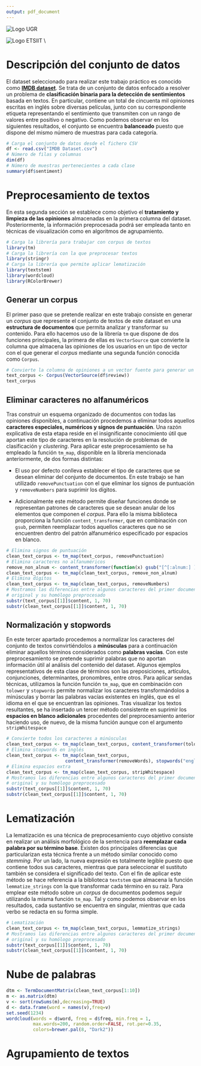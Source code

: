 ```yaml
---
output: pdf_document
---
```


\centering

![Logo UGR](imgs/logo_ugr.jpg)
\textsc{\\[1cm] \LARGE MINERÍA DE MEDIOS SOCIALES\\[1cm]}
\textsc{\Large MÁSTER EN CIENCIA DE DATOS E INGENIERÍA DE COMPUTADORES\\[1cm]}
\textsc{\Large\bfseries Práctica 1 Bloque II - Minería de Texto \\}
\noindent\rule[-1ex]{\textwidth}{3pt}
\textsc{\Large\bfseries Curso 2021-2022 \\}

\textsc{\\[1cm] \large\bfseries Autora: Lidia Sánchez Mérida \\[1cm]}
![Logo ETSIIT](imgs/etsiit_logo.png)
\textsc{\\[1cm] \large Escuela Técnica Superior de Ingenierías Informática y de Telecomunicación}\\
\textsc{\\[1cm] \large Granada, Mayo de 2022}

\pagebreak

\raggedright

# Descripción del conjunto de datos

El dataset seleccionado para realizar este trabajo práctico es conocido como [**IMDB dataset**](https://www.kaggle.com/datasets/lakshmi25npathi/imdb-dataset-of-50k-movie-reviews?select=IMDB+Dataset.csv). Se trata de un conjunto de datos enfocado a resolver un problema de **clasificación binaria para la detección de sentimientos** basada en textos. En particular, contiene un total de cincuenta mil opiniones escritas en inglés sobre diversas películas, junto con su correspondiente etiqueta representando el sentimiento que transmiten con un rango de valores entre positivo o negativo. Como podemos observar en los siguientes resultados, el conjunto se encuentra **balanceado** puesto que dispone del mismo número de muestras para cada categoría.

```r
# Carga el conjunto de datos desde el fichero CSV
df <- read.csv("IMDB Dataset.csv")
# Número de filas y columnas
dim(df)
# Número de muestras pertenecientes a cada clase
summary(df$sentiment)
```

# Preprocesamiento de textos

En esta segunda sección se establece como objetivo el **tratamiento y limpieza de las opiniones** almacenadas en la primera columna del dataset. Posteriormente, la información preprocesada podrá ser empleada tanto en técnicas de visualización como en algoritmos de agrupamiento. 

```r
# Carga la librería para trabajar con corpus de textos
library(tm)
# Carga la librería con la que preprocesar textos
library(stringr)
# Carga la librería que permite aplicar lematización
library(textstem)
library(wordcloud)
library(RColorBrewer)
```

## Generar un corpus 

El primer paso que se pretende realizar en este trabajo consiste en generar un *corpus* que represente el conjunto de textos de este dataset en una **estructura de documentos** que permita analizar y transformar su contenido. Para ello hacemos uso de la librería `tm` que dispone de dos funciones principales, la primera de ellas es `VectorSource` que convierte la columna que almacena las opiniones de los usuarios en un tipo de vector con el que generar el *corpus* mediante una segunda función conocida como `Corpus`.

```r
# Convierte la columna de opiniones a un vector fuente para generar un corpus
text_corpus <- Corpus(VectorSource(df$review))
text_corpus
```

## Eliminar caracteres no alfanuméricos

Tras construir un esquema organizado de documentos con todas las opiniones disponibles, a continuación procedemos a eliminar todos aquellos **caracteres especiales, numéricos y signos de puntuación**. Una razón explicativa de esta etapa reside en el insignificante conocimiento útil que aportan este tipo de caracteres en la resolución de problemas de clasificación y *clustering*. Para aplicar este preprocesamiento se ha empleado la función `tm_map`, disponible en la librería mencionada anteriormente, de dos formas distintas:

* El uso por defecto conlleva establecer el tipo de caracteres que se desean eliminar del conjunto de documentos. En este trabajo se han utilizado `removePunctuation` con el que eliminar los signos de puntuación y `removeNumbers` para suprimir los dígitos.

* Adicionalmente este método permite diseñar funciones donde se representan patrones de caracteres que se desean anular de los elementos que componen el *corpus*. Para ello la misma biblioteca proporciona la función `content_transformer`, que en combinación con `gsub`, permiten reemplazar todos aquellos caracteres que no se encuentren dentro del patrón alfanumérico especificado por espacios en blanco.

```r
# Elimina signos de puntuación
clean_text_corpus <- tm_map(text_corpus, removePunctuation)
# Elimina caracteres no alfanuméricos
remove_non_alnum <- content_transformer(function(x) gsub("[^[:alnum:] ]", "", x))
clean_text_corpus <- tm_map(clean_text_corpus, remove_non_alnum)
# Elimina dígitos
clean_text_corpus <- tm_map(clean_text_corpus, removeNumbers)
# Mostramos las diferencias entre algunos caracteres del primer documento 
# original y su homólogo preprocesado
substr(text_corpus[[1]]$content, 1, 70)
substr(clean_text_corpus[[1]]$content, 1, 70)
```

## Normalización y stopwords

En este tercer apartado procedemos a normalizar los caracteres del conjunto de textos convirtiéndolos a **minúsculas** para a continuación eliminar aquellos términos considerados como **palabras vacías**. Con este preprocesamiento se pretende suprimir palabras que no aportan información útil al análisis del contenido del dataset. Algunos ejemplos representativos de esta clase de términos son las preposiciones, artículos, conjunciones, determinantes, pronombres, entre otros. Para aplicar sendas técnicas, utilizamos la función función `tm_map`, que en combinación con `tolower` y `stopwords` permite normalizar los caracteres transformándolos a minúsculas y borrar las palabras vacías existentes en inglés, que es el idioma en el que se encuentran las opiniones. Tras visualizar los textos resultantes, se ha insertado un tercer método consistente en suprimir los **espacios en blanco adicionales** procedentes del preprocesamiento anterior haciendo uso, de nuevo, de la misma función aunque con el argumento `stripWhitespace`

```r
# Convierte todos los caracteres a minúsculas
clean_text_corpus <- tm_map(clean_text_corpus, content_transformer(tolower))
# Elimina stopwords en inglés
clean_text_corpus <- tm_map(clean_text_corpus, 
                      content_transformer(removeWords), stopwords("english"))
# Elimina espacios extra
clean_text_corpus <- tm_map(clean_text_corpus, stripWhitespace)
# Mostramos las diferencias entre algunos caracteres del primer documento 
# original y su homólogo preprocesado
substr(text_corpus[[1]]$content, 1, 70)
substr(clean_text_corpus[[1]]$content, 1, 70)
```

# Lematización

La lematización es una técnica de preprocesamiento cuyo objetivo consiste en realizar un análisis morfológico de la sentencia para **reemplazar cada palabra por su término base**. Existen dos principales diferencias que particularizan esta técnica frente a un método similar conocido como *stemming*. Por un lado, la nueva expresión es totalmente legible puesto que contiene todos sus caracteres, mientras que para seleccionar el sustituto también se considera el significado del texto. Con el fin de aplicar este método se hace referencia a la biblioteca `textstem` que almacena la función `lemmatize_strings` con la que transformar cada término en su raíz. Para emplear este método sobre un *corpus* de documentos podemos seguir utilizando la misma función `tm_map`. Tal y como podemos observar en los resultados, cada sustantivo se encuentra en singular, mientras que cada verbo se redacta en su forma simple.

```r
# Lematización
clean_text_corpus <- tm_map(clean_text_corpus, lemmatize_strings)
# Mostramos las diferencias entre algunos caracteres del primer documento 
# original y su homólogo preprocesado
substr(text_corpus[[1]]$content, 1, 70)
substr(clean_text_corpus[[1]]$content, 1, 70)
```

# Nube de palabras

```r
dtm <- TermDocumentMatrix(clean_text_corpus[1:10])
m <- as.matrix(dtm)
v <- sort(rowSums(m),decreasing=TRUE)
d <- data.frame(word = names(v),freq=v)
set.seed(1234)
wordcloud(words = d$word, freq = d$freq, min.freq = 1,
          max.words=200, random.order=FALSE, rot.per=0.35, 
          colors=brewer.pal(8, "Dark2"))
```

# Agrupamiento de textos



